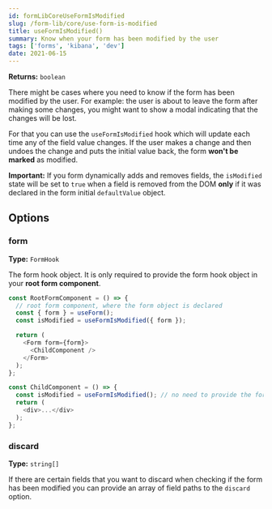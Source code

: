 ---
id: formLibCoreUseFormIsModified
slug: /form-lib/core/use-form-is-modified
title: useFormIsModified()
summary: Know when your form has been modified by the user
tags: ['forms', 'kibana', 'dev']
date: 2021-06-15
---

**Returns:** `boolean`

There might be cases where you need to know if the form has been modified by the user. For example: the user is about to leave the form after making some changes, you might want to show a modal indicating that the changes will be lost.

For that you can use the `useFormIsModified` hook which will update each time any of the field value changes. If the user makes a change and then undoes the change and puts the initial value back, the form **won't be marked** as modified.

**Important:** If you form dynamically adds and removes fields, the `isModified` state will be set to `true` when a field is removed from the DOM **only** if it was declared in the form initial `defaultValue` object.

## Options

### form

**Type:** `FormHook`  

The form hook object. It is only required to provide the form hook object in your **root form component**. 

```js
const RootFormComponent = () => {
  // root form component, where the form object is declared
  const { form } = useForm();
  const isModified = useFormIsModified({ form });

  return (
    <Form form={form}>
      <ChildComponent />
    </Form>
  );
};

const ChildComponent = () => {
  const isModified = useFormIsModified(); // no need to provide the form object
  return (
    <div>...</div>
  );
};
```

### discard

**Type:** `string[]`  

If there are certain fields that you want to discard when checking if the form has been modified you can provide an array of field paths to the `discard` option.
